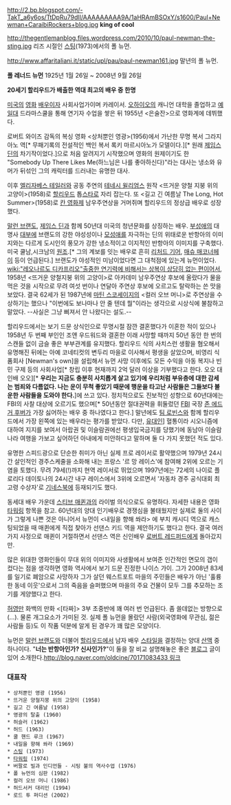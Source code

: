 http://2.bp.blogspot.com/-TakT_a6y6os/TtDpRu79dlI/AAAAAAAAA9A/1aHRAmBSOxY/s1600/Paul+Newman+CaraibiRockers+blog.jpg
'''king of cool'''

http://thegentlemanblog.files.wordpress.com/2010/10/paul-newman-the-sting.jpg
리즈 시절인 [[스팅]](1973)에서의 폴 뉴먼.

http://www.affaritaliani.it/static/upl/pau/paul-newman161.jpg
말년의 폴 뉴먼.

'''{{{+1 Paul Leonard Newman}}}'''
'''폴 레너드 뉴먼''' 
1925년 1월 26일 ~ 2008년 9월 26일

'''{{{+1 KING OF COOL}}}'''
'''20세기 할리우드가 배출한 역대 최고의 배우 중 한명'''

[[미국]]의 [[영화]] [[배우]]이자 사회사업가이며 카레이서. [[오하이오]]의 캐니언 대학을 졸업하고 [[예일대]] 드라마스쿨을 통해 연기자 수업을 쌓은 뒤 1955년 <은술잔>으로 영화계에 데뷔했다.

로버트 와이즈 감독의 복싱 영화 <상처뿐인 영광>(1956)에서 가난한 무명 복서 그라지아노 역[* 무패기록의 전설적인 백인 복서 록키 마르시아노가 모델이다.][* 원래 [[제임스 딘]]의 차기작이었다.]으로 처음 알려지기 시작했으며 영화의 원제이기도 한 "Somebody Up There Likes Me(하느님은 나를 좋아하신다)"라는 대사는 냉소와 유머가 뒤섞인 그의 캐릭터를 드러내는 유명한 대사.

이후 [[엘리자베스 테일러]]와 공동 주연의 [[테네시 윌리엄스]] 원작 <뜨거운 양철 지붕 위의 고양이>(1958)로 [[할리우드]] 톱[[스타]]로 자리 잡는다. 또 <길고 긴 여름날 The Long, Hot Summer>(1958)로 [[칸 영화제]] 남우주연상을 거머쥐며 할리우드의 정상급 배우로 성장했다.

[[말런 브랜도]], [[제임스 딘]]과 함께 50년대 미국의 청년문화를 상징하는 배우. [[부성애]]의 대명사 [[대부(영화)|대부]]에 브랜도의 강한 야성성이나 [[모성애]]를 자극하는 딘의 위태로운 반항아의 이미지와는 다르게 도시인의 풍모가 강한 냉소적이고 이지적인 반항아의 이미지를 구축했다. 미국 쿨남,시크남의 [[원조]].[* 그의 계보를 잇는 배우로 흔히 [[리처드 기어]], [[매슈 매코너헤이]] 등이 언급된다.] 브랜도가 야성적인 미남이었다면 그 대척점에 있는게 뉴먼이었다. [[wiki:"레오나르도 디카프리오"출중한 연기력에 비해서는 상복이 상당히 없는 편]]이어서, 1958년 <뜨거운 양철지붕 위의 고양이>로 아카데미 남우주연상 후보에 올랐다가 물을 먹은 것을 시작으로 무려 여섯 번이나 연달아 주연상 후보에 오르고도 탈락하는 쓴 맛을 보았다. 결국 62세가 된 1987년에 [[마틴 스코세이지]]의 <컬러 오브 머니>로 주연상을 수상하기는 했으나 "이번에도 보나마나 안 줄 텐데 뭘"이라는 생각으로 시상식에 불참하고 말았다. --사실은 그냥 삐져서 안 나왔다는 설도.--

할리우드에서는 보기 드문 상식인으로 무명시절 잠깐 결혼했다가 이혼한 적이 있으나 1958년 두 번째 부인인 조앤 우드워드와 결혼한 이래 사망할 때까지 50년 동안 한 번의 스캔들 없이 금슬 좋은 부부관계를 유지했다. 할리우드 식의 사치스런 생활을 혐오해서 유명해진 뒤에는 아예 코네티컷의 변두리 마을로 이사해서 평생을 살았으며, 비영리 식품회사 [Newman's own]을 설립해서 뉴먼 사망 이후에도 모든 수익을 아동 복지나 빈민 구제 등의 사회사업[* 창립 이후 현재까지 2억 달러 이상을 기부했다고 한다. 오오 대인배 오오][* '''우리는 지금도 충분히 사치롭게 살고 있기에 우리처럼 부유층에 대한 감세는 범죄와 다름없다. 나는 운이 무척 좋았기 때문에 행운을 타고난 사람들은 그들보다 불운한 사람들을 도와야 한다.''']에 쓰고 있다. 정치적으로도 진보적인 성향으로 60년대에는 FBI의 사찰 대상에 오르기도 했으며[* 50년동안 절대권력을 휘둘렀던 [[FBI]] 국장 [[존 에드거 후버]]가 가장 싫어하는 배우 중 하나였다고 한다.] 말년에도 [[팀 로빈스]]와 함께 할리우드에서 가장 왼쪽에 있는 배우라는 평가를 받았다. 다만, [[유대인]]] 혈통이라 시오니즘에 대하여 지지를 보여서 아랍권 및 이슬람권에선 평생입국금지를 당했기에 동남아 이슬람 나라 여행을 가보고 싶어하던 아내에게 미안하다고 말하며 둘 다 가지 못했던 적도 있다.

유명한 스피드광으로 단순한 취미가 아닌 실제 프로 레이서로 활약했으며 1979년 24시간 살인적인 경주스케줄을 소화해 내는 프랑스 '르 망 레이스'에 참여해 2위에 오르는 기염을 토했다. 무려 79세(!)까지 현역 레이서로 뛰었으며 1997년에는 72세의 나이로 플로리다 데이토나의 24시간 내구 레이스에서 3위에 오르면서 '자동차 경주 공식대회 최고령 수상자'로 [[기네스북]]에 등재되기도 했다.

동세대 배우 가운데 [[스티브 매퀸]]과의 라이벌 의식으로도 유명하다. 자세한 내용은 영화 [[타워링]] 항목을 참고. 60년대의 양대 인기배우로 경쟁심을 불태웠지만 실제로 둘의 사이가 그렇게 나쁜 것은 아니어서 뉴먼이 <내일을 향해 쏴라> 에 부치 캐시디 역으로 캐스팅되었을 때 매퀸에게 직접 찾아가 선댄스 키드 역을 제안하기도 했다고 한다. 결국 여러가지 사정으로 매퀸이 거절하면서 선댄스 역은 신인배우 [[로버트 레드퍼드]]에게 돌아갔지만.

많은 위대한 영화인들이 무대 위의 이미지와 사생활에서 보여준 인간적인 면모의 갭이 컸다는 점을 생각하면 영화 역사에서 보기 드문 진정한 나이스 가이. 그가 2008년 83세를 일기로 폐암으로 사망하자 그가 살던 웨스트포트 마을의 주민들은 배우가 아닌 '훌륭한 동네 이웃'으로서 그의 죽음을 슬퍼했으며 마을의 주요 건물이 모두 그를 추모하는 조기를 게양했다고 한다.

[[허영만]] 화백의 만화 <[타짜]> 3부 초중반에 꽤 여러 번 언급된다. 좀 쓸데없는 방향으로(…). 물론 개그요소가 가미된 것. 실제 폴 뉴먼을 몰랐던 사람(외국영화에 무관심, 젊은 사람들 등)도 이 작품 덕분에 알게 된 경우가 꽤 많은 모양이다.

뉴먼은 [[말런 브랜도]]와 더불어 [[할리우드]]에서 남자 배우 [[스타일]]을 결정하는 양대 [[산맥]] 중 하나이다. "'''너는 반항아인가? 신사인가?'''"이 둘을 잘 비교 설명해놓은 좋은 [[블로그]] 글이 있어 소개한다.[[http://blog.naver.com/oldcine/70171083433 링크]]

=== 대표작 ===
 * 상처뿐인 영광 (1956)
 * 뜨거운 양철지붕 위의 고양이 (1958)
 * 길고 긴 여름날 (1958)
 * 영광의 탈출 (1960)
 * 허슬러 (1962)
 * 허드 (1963)
 * 쿨 핸드 루크 (1967)
 * 내일을 향해 쏴라 (1969)
 * [[스팅(영화)|스팅]] (1973)
 * [[타워링]] (1974)
 * 버팔로 빌과 인디언들 - 시팅 불의 역사수업 (1976)
 * 폴 뉴먼의 심판 (1982)
 * 컬러 오브 머니 (1986)
 * 허드서커 대리인 (1994)
 * 로드 투 퍼디션 (2002)
